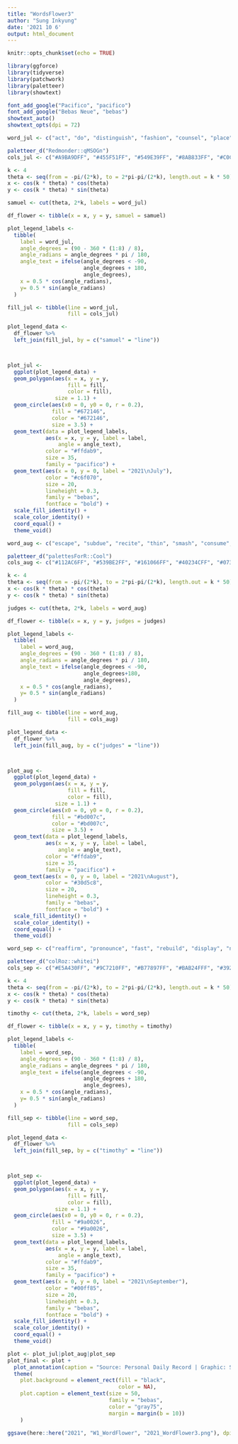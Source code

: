 ```yaml
---
title: "WordsFlower3"
author: "Sung Inkyung"
date: '2021 10 6'
output: html_document
---
```


```r
knitr::opts_chunk$set(echo = TRUE)
```


```r
library(ggforce)
library(tidyverse)
library(patchwork)
library(paletteer)
library(showtext)

font_add_google("Pacifico", "pacifico")
font_add_google("Bebas Neue", "bebas")
showtext_auto()
showtext_opts(dpi = 72)
```


```r
word_jul <- c("act", "do", "distinguish", "fashion", "counsel", "place", "brighten", "mourn")

paletteer_d("Redmonder::qMSOGn")
cols_jul <- c("#A9BA9DFF", "#455F51FF", "#549E39FF", "#8AB833FF", "#C0CF3AFF", "#029676FF", "#4AB5C4FF", "#098975FF")

k <- 4
theta <- seq(from = -pi/(2*k), to = 2*pi-pi/(2*k), length.out = k * 50)
x <- cos(k * theta) * cos(theta)
y <- cos(k * theta) * sin(theta)

samuel <- cut(theta, 2*k, labels = word_jul)

df_flower <- tibble(x = x, y = y, samuel = samuel)

plot_legend_labels <- 
  tibble(
    label = word_jul,
    angle_degrees = (90 - 360 * (1:8) / 8),
    angle_radians = angle_degrees * pi / 180,
    angle_text = ifelse(angle_degrees < -90, 
                        angle_degrees + 180, 
                        angle_degrees),
    x = 0.5 * cos(angle_radians),
    y= 0.5 * sin(angle_radians)
  )

fill_jul <- tibble(line = word_jul, 
                   fill = cols_jul)

plot_legend_data <-
  df_flower %>% 
  left_join(fill_jul, by = c("samuel" = "line")) 



plot_jul <- 
  ggplot(plot_legend_data) +
  geom_polygon(aes(x = x, y = y, 
                   fill = fill, 
                   color = fill), 
               size = 1.1) +
  geom_circle(aes(x0 = 0, y0 = 0, r = 0.2), 
              fill = "#672146", 
              color = "#672146", 
              size = 3.5) +
  geom_text(data = plot_legend_labels, 
            aes(x = x, y = y, label = label, 
                angle = angle_text), 
            color = "#ffdab9", 
            size = 35, 
            family = "pacifico") +
  geom_text(aes(x = 0, y = 0, label = "2021\nJuly"), 
            color = "#c6f070",  
            size = 20,
            lineheight = 0.3,
            family = "bebas",
            fontface = "bold") +
  scale_fill_identity() +
  scale_color_identity() +
  coord_equal() +
  theme_void() 
```


```r
word_aug <- c("escape", "subdue", "recite", "thin", "smash", "consume", "elapse", "wrong")

paletteer_d("palettesForR::Cool")
cols_aug <- c("#112AC6FF", "#539BE2FF", "#161066FF", "#40234CFF", "#073F93FF", "#2C6CCCFF", "#265121FF", "#04422CFF")

k <- 4
theta <- seq(from = -pi/(2*k), to = 2*pi-pi/(2*k), length.out = k * 50)
x <- cos(k * theta) * cos(theta)
y <- cos(k * theta) * sin(theta)

judges <- cut(theta, 2*k, labels = word_aug)

df_flower <- tibble(x = x, y = y, judges = judges)

plot_legend_labels <- 
  tibble(
    label = word_aug,
    angle_degrees = (90 - 360 * (1:8) / 8),
    angle_radians = angle_degrees * pi / 180,
    angle_text = ifelse(angle_degrees < -90, 
                        angle_degrees+180, 
                        angle_degrees),
    x = 0.5 * cos(angle_radians),
    y= 0.5 * sin(angle_radians)
  )

fill_aug <- tibble(line = word_aug, 
                   fill = cols_aug)

plot_legend_data <-
  df_flower %>% 
  left_join(fill_aug, by = c("judges" = "line")) 



plot_aug <- 
  ggplot(plot_legend_data) +
  geom_polygon(aes(x = x, y = y, 
                   fill = fill, 
                   color = fill), 
               size = 1.1) +
  geom_circle(aes(x0 = 0, y0 = 0, r = 0.2), 
              fill = "#bd007c", 
              color = "#bd007c", 
              size = 3.5) +
  geom_text(data = plot_legend_labels, 
            aes(x = x, y = y, label = label, 
                angle = angle_text), 
            color = "#ffdab9", 
            size = 35, 
            family = "pacifico") +
  geom_text(aes(x = 0, y = 0, label = "2021\nAugust"), 
            color = "#30d5c8",  
            size = 20, 
            lineheight = 0.3,
            family = "bebas",
            fontface = "bold") +
  scale_fill_identity() +
  scale_color_identity() +
  coord_equal() +
  theme_void()
```

```r
word_sep <- c("reaffirm", "pronounce", "fast", "rebuild", "display", "nourish", "pierce", "guard")

paletteer_d("colRoz::whitei")
cols_sep <- c("#E5A430FF", "#9C7210FF", "#B77897FF", "#BAB24FFF", "#392821FF", "#9B391BFF", "#457D60FF", "#5A5F9DFF")

k <- 4
theta <- seq(from = -pi/(2*k), to = 2*pi-pi/(2*k), length.out = k * 50)
x <- cos(k * theta) * cos(theta)
y <- cos(k * theta) * sin(theta)

timothy <- cut(theta, 2*k, labels = word_sep)

df_flower <- tibble(x = x, y = y, timothy = timothy)

plot_legend_labels <- 
  tibble(
    label = word_sep,
    angle_degrees = (90 - 360 * (1:8) / 8),
    angle_radians = angle_degrees * pi / 180,
    angle_text = ifelse(angle_degrees < -90, 
                        angle_degrees + 180, 
                        angle_degrees),
    x = 0.5 * cos(angle_radians),
    y= 0.5 * sin(angle_radians)
  )

fill_sep <- tibble(line = word_sep, 
                   fill = cols_sep)

plot_legend_data <-
  df_flower %>% 
  left_join(fill_sep, by = c("timothy" = "line")) 



plot_sep <- 
  ggplot(plot_legend_data) +
  geom_polygon(aes(x = x, y = y, 
                   fill = fill, 
                   color = fill), 
               size = 1.1) +
  geom_circle(aes(x0 = 0, y0 = 0, r = 0.2), 
              fill = "#9a0026", 
              color = "#9a0026", 
              size = 3.5) +
  geom_text(data = plot_legend_labels, 
            aes(x = x, y = y, label = label, 
                angle = angle_text), 
            color = "#ffdab9", 
            size = 35, 
            family = "pacifico") +
  geom_text(aes(x = 0, y = 0, label = "2021\nSeptember"), 
            color = "#00ff85",  
            size = 20, 
            lineheight = 0.3,
            family = "bebas",
            fontface = "bold") +
  scale_fill_identity() +
  scale_color_identity() +
  coord_equal() +
  theme_void() 
```

```r
plot <- plot_jul|plot_aug|plot_sep
plot_final <- plot +
  plot_annotation(caption = "Source: Personal Daily Record | Graphic: Sung Inkyung") &
  theme(
    plot.background = element_rect(fill = "black",  
                                   color = NA),
    plot.caption = element_text(size = 50,
                                family = "bebas",
                                color = "gray75",
                                margin = margin(b = 10))
    )

ggsave(here::here("2021", "W1_WordFlower", "2021_WordFlower3.png"), dpi = 300, width = 45, height = 15, units = "cm")
```

